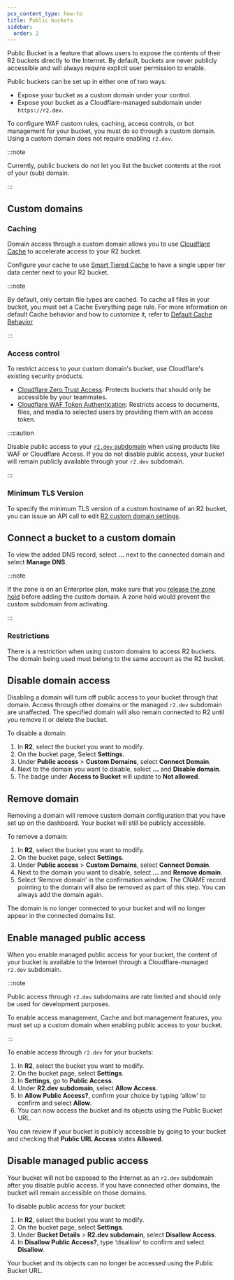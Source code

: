 ```yaml
---
pcx_content_type: how-to
title: Public buckets
sidebar:
  order: 2
---
```



Public Bucket is a feature that allows users to expose the contents of their R2 buckets directly to the Internet. By default, buckets are never publicly accessible and will always require explicit user permission to enable.

Public buckets can be set up in either one of two ways:

- Expose your bucket as a custom domain under your control.
- Expose your bucket as a Cloudflare-managed subdomain under `https://r2.dev`.

To configure WAF custom rules, caching, access controls, or bot management for your bucket, you must do so through a custom domain.
Using a custom domain does not require enabling `r2.dev`.

:::note

Currently, public buckets do not let you list the bucket contents at the root of your (sub) domain.

:::

## Custom domains

### Caching

Domain access through a custom domain allows you to use [Cloudflare Cache](/cache/) to accelerate access to your R2 bucket.

Configure your cache to use [Smart Tiered Cache](/cache/how-to/tiered-cache/#smart-tiered-cache) to have a single upper tier data center next to your R2 bucket.

:::note

By default, only certain file types are cached. To cache all files in your bucket, you must set a Cache Everything page rule. For more information on default Cache behavior and how to customize it, refer to [Default Cache Behavior](/cache/concepts/default-cache-behavior/#default-cached-file-extensions)

:::

### Access control

To restrict access to your custom domain's bucket, use Cloudflare's existing security products.

- [Cloudflare Zero Trust Access](/cloudflare-one/applications/configure-apps): Protects buckets that should only be accessible by your teammates.
- [Cloudflare WAF Token Authentication](/waf/custom-rules/use-cases/configure-token-authentication/): Restricts access to documents, files, and media to selected users by providing them with an access token.

:::caution

Disable public access to your [`r2.dev` subdomain](#disable-managed-public-access) when using products like WAF or Cloudflare Access. If you do not disable public access, your bucket will remain publicly available through your `r2.dev` subdomain.

:::

### Minimum TLS Version

To specify the minimum TLS version of a custom hostname of an R2 bucket, you can issue an API call to edit [R2 custom domain settings](/api/operations/r2-edit-custom-domain-settings).

## Connect a bucket to a custom domain

<Render file="custom-domain-steps" />

To view the added DNS record, select **...** next to the connected domain and select **Manage DNS**.

:::note

If the zone is on an Enterprise plan, make sure that you [release the zone hold](/fundamentals/setup/account/account-security/zone-holds/#release-zone-holds) before adding the custom domain. A zone hold would prevent the custom subdomain from activating.

:::

### Restrictions

There is a restriction when using custom domains to access R2 buckets. The domain being used must belong to the same account as the R2 bucket.

## Disable domain access

Disabling a domain will turn off public access to your bucket through that domain. Access through other domains or the managed `r2.dev` subdomain are unaffected.
The specified domain will also remain connected to R2 until you remove it or delete the bucket.

To disable a domain:

1. In **R2**, select the bucket you want to modify.
2. On the bucket page, Select **Settings**.
3. Under **Public access** > **Custom Domains**, select **Connect Domain**.
4. Next to the domain you want to disable, select **...** and **Disable domain**.
5. The badge under **Access to Bucket** will update to **Not allowed**.

## Remove domain

Removing a domain will remove custom domain configuration that you have set up on the dashboard. Your bucket will still be publicly accessible.

To remove a domain:

1. In **R2**, select the bucket you want to modify.
2. On the bucket page, select **Settings**.
3. Under **Public access** > **Custom Domains**, select **Connect Domain**.
4. Next to the domain you want to disable, select **...** and **Remove domain**.
5. Select ‘Remove domain’ in the confirmation window. The CNAME record pointing to the domain will also be removed as part of this step. You can always add the domain again.

The domain is no longer connected to your bucket and will no longer appear in the connected domains list.

## Enable managed public access

When you enable managed public access for your bucket, the content of your bucket is available to the Internet through a Cloudflare-managed `r2.dev` subdomain.

:::note

Public access through `r2.dev` subdomains are rate limited and should only be used for development purposes.

To enable access management, Cache and bot management features, you must set up a custom domain when enabling public access to your bucket.

:::

To enable access through `r2.dev` for your buckets:

1. In **R2**, select the bucket you want to modify.
2. On the bucket page, select **Settings**.
3. In **Settings**, go to **Public Access**.
4. Under **R2.dev subdomain**, select **Allow Access**.
5. In **Allow Public Access?**, confirm your choice by typing ‘allow’ to confirm and select **Allow**.
6. You can now access the bucket and its objects using the Public Bucket URL.

You can review if your bucket is publicly accessible by going to your bucket and checking that **Public URL Access** states **Allowed**.

## Disable managed public access

Your bucket will not be exposed to the Internet as an `r2.dev` subdomain after you disable public access. If you have connected other domains, the bucket will remain accessible on those domains.

To disable public access for your bucket:

1. In **R2**, select the bucket you want to modify.
2. On the bucket page, select **Settings**.
3. Under **Bucket Details** > **R2.dev subdomain**, select **Disallow Access**.
4. In **Disallow Public Access?**, type ‘disallow’ to confirm and select **Disallow**.

Your bucket and its objects can no longer be accessed using the Public Bucket URL.
